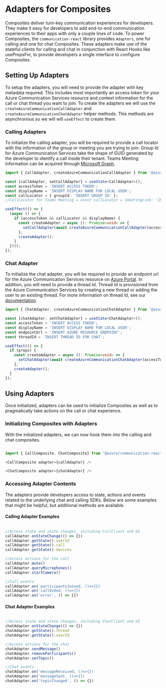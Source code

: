 
<Meta id="statefulclient-reacthooks-setup" title="Stateful Client/React Hooks/Adapters" />

# Adapters for Composites

Composites deliver turn-key communication experiences for developers.
They make it easy for developers to add end-to-end communication experiences to their apps with only a couple lines of code.
To power Composites, the `communication-react` library provides `Adapters`, one for calling and one for chat Composites.
These adapters make use of the stateful clients for calling and chat in conjunction with React Hooks like usePropsFor, to provide developers a single interface to configure Composites.

## Setting Up Adapters

To setup the adapters, you will need to provide the adapter with key metadata required.
This includes most importantly an access token for your Azure Communication Services resource and context information for the call or chat thread you want to join.
To create the adapters we will use the `createAzureCommunicationCallAdapter` and `createAzureCommunicationChatAdapter` helper methods.
This methods are asynchronous so we will will `useEffect` to create them.

### Calling Adapters

To initialize the calling adapter, you will be required to provide a call locator with the information of the group or meeting you are trying to join.
Group Id for Azure Communication Services take the shape of GUID generated by the developer to identify a call inside their tenant.
Teams Meeting information can be acquired through [Microsoft Graph](https://docs.microsoft.com/en-us/graph/overview).

```typescript
import { CallAdapter, createAzureCommunicationCallAdapter } from '@azure/communication-react';

const [callAdapter, setCallAdapter] = useState<CallAdapter>();
const accessToken = 'INSERT ACCESS TOKEN';
const displayName = 'INSERT DISPLAY NAME FOR LOCAL USER';
const callLocator = { groupId: 'INSERT GROUP ID' };
//CallLocator for Teams Meeting = const callLocator = {meetingLink: 'INSERT MEETING LINK'};

useEffect(() => {
  (async () => {
    if (accessToken && callLocator && displayName) {
      const createAdapter = async (): Promise<void> => {
        setCallAdapter(await createAzureCommunicationCallAdapter(accessToken, callLocator, displayName));
      };
      createAdapter();
    }
  })();
});
```

### Chat Adapter

To initialize the chat adapter, you will be required to provide an endpoint url for the Azure Communication Services resource on [Azure Portal](https://portal.azure.com).
In addition, you will need to provide a thread Id. Thread Id is provisioned from the Azure Communication Services by creating a new thread or adding the user to an existing thread.
For more information on thread Id, see our [documentation](https://docs.microsoft.com/azure/communication-services/concepts/chat/concepts).

```typescript
import { ChatAdapter, createAzureCommunicationChatAdapter } from '@azure/communication-react';

const [chatAdapter, setChatAdapter] = useState<ChatAdapter>();
const accessToken = 'INSERT ACCESS TOKEN';
const displayName = 'INSERT DISPLAY NAME FOR LOCAL USER';
const endpointUrl = 'INSERT AZURE RESOURCE ENDPOINT';
const threadId = 'INSERT THREAD ID FOR CHAT';

useEffect(() => {
  if (props) {
    const createAdapter = async (): Promise<void> => {
      setChatAdapter(await createAzureCommunicationChatAdapter(accessToken, endpointUrl, threadId, displayName));
    };
    createAdapter();
  }
});
```

## Using Adapters

Once initialized, adapters can be used to initialize Composites as well as to pragmatically take actions on the call or chat experience.

### Initializing Composites with Adapters

With the initialized adapters, we can now hook them into the calling and chat composites.

```typescript

import { CallComposite, ChatComposite} from '@azure/communication-react';

<CallComposite adapter={callAdapter} />

<ChatComposite adapter={chatAdapter} />

```

### Accessing Adapter Contents

The adapters provide developers access to state, actions and events related to the underlying chat and calling SDKs.
Below are some examples that might be helpful, but additional methods are available.

#### Calling Adapter Examples

```typescript

//Access state and state changes, including CallClient and UI
callAdapter.onStateChange(() => {})
callAdapter.getState().userId
callAdapter.getState().call
callAdapter.getState().devices

//Access actions for the call
callAdapter.mute()
callAdapter.queryMicrophones()
callAdapter.startCamera()

//Call events
callAdapter.on('participantsJoined, ()=>{})
callAdapter.on('callEnded, ()=>{})
callAdapter.on('error', () => {})

```

#### Chat Adapter Examples

```typescript

//Access state and state changes, including ChatClient and UI
chatAdapter.onStateChange(() => {})
chatAdapter.getState().thread
chatAdapter.getState().userId

//Access actions for the chat
chatAdapter.sendMessage()
chatAdapter.removeParticipants()
chatAdapter.setTopic()

//Chat events
chatAdapter.on('messageReceived, ()=>{})
chatAdapter.on('messageSent, ()=>{})
chatAdapter.on('topicChanged', () => {})

```
